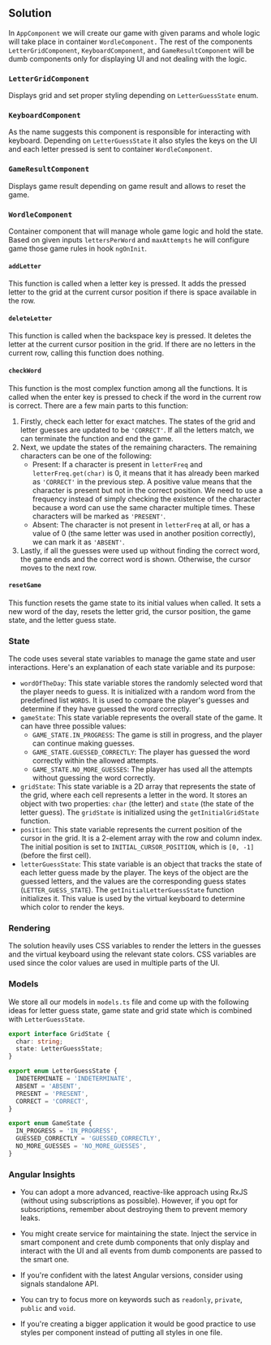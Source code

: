 
## Solution

In `AppComponent` we will create our game with given params and whole logic will take place in container `WordleComponent.` The rest of the components `LetterGridComponent`, `KeyboardComponent`, and `GameResultComponent` will be dumb components only for displaying UI and not dealing with the logic.

### `LetterGridComponent`

Displays grid and set proper styling depending on `LetterGuessState` enum.

### `KeyboardComponent`

As the name suggests this component is responsible for interacting with keyboard. Depending on `LetterGuessState` it also styles the keys on the UI and each letter pressed is sent to container `WordleComponent`.

### `GameResultComponent`

Displays game result depending on game result and allows to reset the game.

### `WordleComponent`

Container component that will manage whole game logic and hold the state. Based on given inputs `lettersPerWord` and `maxAttempts` he will configure game those game rules in hook `ngOnInit`.

#### `addLetter`

This function is called when a letter key is pressed. It adds the pressed letter to the grid at the current cursor position if there is space available in the row.

#### `deleteLetter`

This function is called when the backspace key is pressed. It deletes the letter at the current cursor position in the grid. If there are no letters in the current row, calling this function does nothing.

#### `checkWord`

This function is the most complex function among all the functions. It is called when the enter key is pressed to check if the word in the current row is correct. There are a few main parts to this function:

1. Firstly, check each letter for exact matches. The states of the grid and letter guesses are updated to be `'CORRECT'`. If all the letters match, we can terminate the function and end the game.
1. Next, we update the states of the remaining characters. The remaining characters can be one of the following:
   - Present: If a character is present in `letterFreq` and `letterFreq.get(char)` is 0, it means that it has already been marked as `'CORRECT'` in the previous step. A positive value means that the character is present but not in the correct position. We need to use a frequency instead of simply checking the existence of the character because a word can use the same character multiple times. These characters will be marked as `'PRESENT'`.
   - Absent: The character is not present in `letterFreq` at all, or has a value of 0 (the same letter was used in another position correctly), we can mark it as `'ABSENT'`.
1. Lastly, if all the guesses were used up without finding the correct word, the game ends and the correct word is shown. Otherwise, the cursor moves to the next row.

#### `resetGame`

This function resets the game state to its initial values when called. It sets a new word of the day, resets the letter grid, the cursor position, the game state, and the letter guess state.

### State

The code uses several state variables to manage the game state and user interactions. Here's an explanation of each state variable and its purpose:

- `wordOfTheDay`: This state variable stores the randomly selected word that the player needs to guess. It is initialized with a random word from the predefined list `WORDS`. It is used to compare the player's guesses and determine if they have guessed the word correctly.
- `gameState`: This state variable represents the overall state of the game. It can have three possible values:
  - `GAME_STATE.IN_PROGRESS`: The game is still in progress, and the player can continue making guesses.
  - `GAME_STATE.GUESSED_CORRECTLY`: The player has guessed the word correctly within the allowed attempts.
  - `GAME_STATE.NO_MORE_GUESSES`: The player has used all the attempts without guessing the word correctly.
- `gridState`: This state variable is a 2D array that represents the state of the grid, where each cell represents a letter in the word. It stores an object with two properties: `char` (the letter) and `state` (the state of the letter guess). The `gridState` is initialized using the `getInitialGridState` function.
- `position`: This state variable represents the current position of the cursor in the grid. It is a 2-element array with the row and column index. The initial position is set to `INITIAL_CURSOR_POSITION`, which is `[0, -1]` (before the first cell).
- `letterGuessState`: This state variable is an object that tracks the state of each letter guess made by the player. The keys of the object are the guessed letters, and the values are the corresponding guess states (`LETTER_GUESS_STATE`). The `getInitialLetterGuessState` function initializes it. This value is used by the virtual keyboard to determine which color to render the keys.

### Rendering

The solution heavily uses CSS variables to render the letters in the guesses and the virtual keyboard using the relevant state colors. CSS variables are used since the color values are used in multiple parts of the UI.

### Models

We store all our models in `models.ts` file and come up with the following ideas for letter guess state, game state and grid state which is combined with `LetterGuessState`.

```typescript
export interface GridState {
  char: string;
  state: LetterGuessState;
}
```

```typescript
export enum LetterGuessState {
  INDETERMINATE = 'INDETERMINATE',
  ABSENT = 'ABSENT',
  PRESENT = 'PRESENT',
  CORRECT = 'CORRECT',
}
```

```typescript
export enum GameState {
  IN_PROGRESS = 'IN_PROGRESS',
  GUESSED_CORRECTLY = 'GUESSED_CORRECTLY',
  NO_MORE_GUESSES = 'NO_MORE_GUESSES',
}
```

### Angular Insights

- You can adopt a more advanced, reactive-like approach using RxJS (without using subscriptions as possible). However, if you opt for subscriptions, remember about destroying them to prevent memory leaks.

- You might create service for maintaining the state. Inject the service in smart component and crete dumb components that only display and interact with the UI and all events from dumb components are passed to the smart one.

- If you're confident with the latest Angular versions, consider using signals standalone API.

- You can try to focus more on keywords such as `readonly`, `private`, `public` and `void`.

- If you're creating a bigger application it would be good practice to use styles per component instead of putting all styles in one file.

<TestCases />
